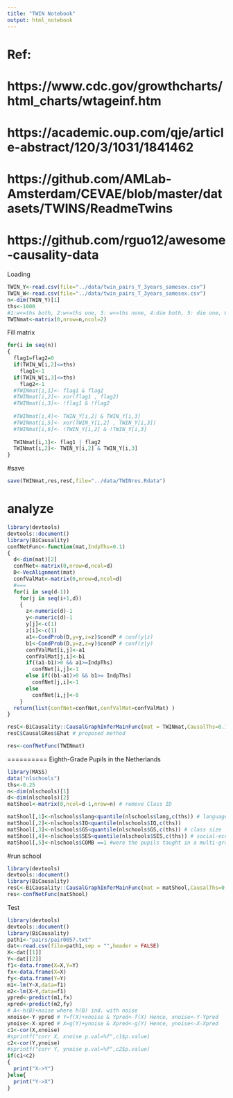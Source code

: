 ```yaml
---
title: "TWIN Notebook"
output: html_notebook
---
```

# Ref: 
# https://www.cdc.gov/growthcharts/html_charts/wtageinf.htm
# https://academic.oup.com/qje/article-abstract/120/3/1031/1841462
# https://github.com/AMLab-Amsterdam/CEVAE/blob/master/datasets/TWINS/ReadmeTwins
# https://github.com/rguo12/awesome-causality-data
Loading

```r
TWIN_Y<-read.csv(file="../data/twin_pairs_Y_3years_samesex.csv")
TWIN_W<-read.csv(file="../data/twin_pairs_T_3years_samesex.csv")
n<-dim(TWIN_Y)[1]
ths<-1000
#1:w<=ths both, 2:w<=ths one, 3: w<=ths none, 4:die both, 5: die one, 6: die none 
TWINmat<-matrix(0,nrow=n,ncol=2)
```
Fill matrix
```r
for(i in seq(n))
{
  flag1=flag2=0
  if(TWIN_W[i,2]<=ths)
    flag1<-1
  if(TWIN_W[i,3]<=ths)
    flag2<-1
  #TWINmat[i,1]<- flag1 & flag2
  #TWINmat[i,2]<- xor(flag1 , flag2)
  #TWINmat[i,3]<- !flag1 & !flag2
  
  #TWINmat[i,4]<- TWIN_Y[i,2] & TWIN_Y[i,3]
  #TWINmat[i,5]<- xor(TWIN_Y[i,2] , TWIN_Y[i,3])
  #TWINmat[i,6]<- !TWIN_Y[i,2] & !TWIN_Y[i,3]
  
  TWINmat[i,1]<- flag1 | flag2
  TWINmat[i,2]<- TWIN_Y[i,2] & TWIN_Y[i,3]
}
```
#save
```r
save(TWINmat,res,resC,file="../data/TWINres.Rdata")
```
# analyze
```r
library(devtools)
devtools::document()
library(BiCausality)
confNetFunc<-function(mat,IndpThs=0.1)
{
  d<-dim(mat)[2]
  confNet<-matrix(0,nrow=d,ncol=d)
  D<-VecAlignment(mat)
  confValMat<-matrix(0,nrow=d,ncol=d)
  #===
  for(i in seq(d-1))
    for(j in seq(i+1,d))
    {
      z<-numeric(d)-1
      y<-numeric(d)-1
      y[j]<-c(1)
      z[i]<-c(1)
      a1<-CondProb(D,y=y,z=z)$condP # conf(y|z)
      b1<-CondProb(D,y=z,z=y)$condP # conf(z|y) 
      confValMat[i,j]<-a1
      confValMat[j,i]<-b1
      if((a1-b1)>0 && a1>=IndpThs)
        confNet[i,j]<-1
      else if((b1-a1)>0 && b1>= IndpThs)
        confNet[j,i]<-1
      else
        confNet[i,j]<-0
    }
  return(list(confNet=confNet,confValMat=confValMat) )
}

resC<-BiCausality::CausalGraphInferMainFunc(mat = TWINmat,CausalThs=0.1,IndpThs=.01)
resC$CausalGRes$Ehat # proposed method

res<-confNetFunc(TWINmat)
```
========== Eighth-Grade Pupils in the Netherlands
```r
library(MASS)
data("nlschools")
ths<-0.25
n<-dim(nlschools)[1]
d<-dim(nlschools)[2]
matShool<-matrix(0,ncol=d-1,nrow=n) # remove Class ID

matShool[,1]<-nlschools$lang<quantile(nlschools$lang,c(ths)) # language test score.
matShool[,2]<-nlschools$IQ<quantile(nlschools$IQ,c(ths))
matShool[,3]<-nlschools$GS<quantile(nlschools$GS,c(ths)) # class size
matShool[,4]<-nlschools$SES<quantile(nlschools$SES,c(ths)) # social-economic status of pupil's family.
matShool[,5]<-nlschools$COMB ==1 #were the pupils taught in a multi-grade class (0/1)? 


```
#run school
```r
library(devtools)
devtools::document()
library(BiCausality)
resC<-BiCausality::CausalGraphInferMainFunc(mat = matShool,CausalThs=0.1,IndpThs=.01)
res<-confNetFunc(matShool)
```
Test
```r
library(devtools)
devtools::document()
library(BiCausality)
path1<-"pairs/pair0057.txt"
dat<-read.csv(file=path1,sep = "",header = FALSE)
X<-dat[[1]]
Y<-dat[[2]]
f1<-data.frame(X=X,Y=Y)
fx<-data.frame(X=X)
fy<-data.frame(Y=Y)
m1<-lm(Y~X,data=f1)
m2<-lm(X~Y,data=f1)
ypred<-predict(m1,fx)
xpred<-predict(m2,fy)
# A<-h(B)+noise where h(B) ind. with noise
xnoise<-Y-ypred # Y=f(X)+xnoise & Ypred<-f(X) Hence, xnoise<-Y-Ypred
ynoise<-X-xpred # X=g(Y)+ynoise & Xpred<-g(Y) Hence, ynoise<-X-Xpred
c1<-cor(X,xnoise)
#sprintf("corr X, xnoise p.val=%f",c1$p.value)
c2<-cor(Y,ynoise)
#sprintf("corr Y, ynoise p.val=%f",c2$p.value)
if(c1<c2)
{
  print("X->Y")
}else{
  print("Y->X")
}
```

